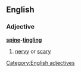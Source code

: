 ==English==

===Adjective===
'''[[spine]]-[[tingling]]'''

# {{idiom}} [[nervy]] or [[scary]]

[[Category:English adjectives]]